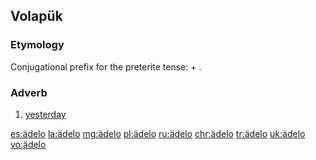 {{also|adelo|Adelo}}
==Volapük==

===Etymology===
Conjugational prefix for the preterite tense: {{prefix|ä|del|lang=vo}} + {{m|vo|-o}}.

===Adverb===
{{head|vo|adverb}}

# [[yesterday]]

[[es:ädelo]]
[[la:ädelo]]
[[mg:ädelo]]
[[pl:ädelo]]
[[ru:ädelo]]
[[chr:ädelo]]
[[tr:ädelo]]
[[uk:ädelo]]
[[vo:ädelo]]